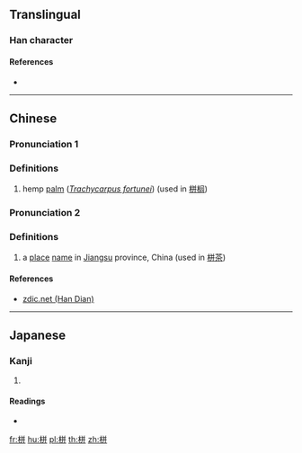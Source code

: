 {{character info/new}}
==Translingual==

===Han character===
{{Han char|rn=75|rad=木|as=06|sn=10|four=48941|canj=DTT|ids=⿰[[木]][[并]]}}

====References====
* {{Han ref|kx=0522.230|dkj=14710|dj=0910.230|hdz=21207.030|uh=681F|ud=26655|bh=D1D9|bd=53721}}

----

==Chinese==
{{zh-forms}}

===Pronunciation 1===
{{zh-pron
|m=bīng
|c=bing1
|mc=y
|oc=y
|ma=
|cat=pn
}}

===Definitions===
{{zh-hanzi}}

# hemp [[palm]] (''[[w:Trachycarpus fortunei|Trachycarpus fortunei]]'') (used in [[栟榈]])

===Pronunciation 2===
{{zh-pron
|m=bēn
|ma=
|cat=pn
}}

===Definitions===
{{zh-hanzi}}

# a [[place]] [[name]] in [[Jiangsu]] province, China (used in [[栟茶]])

====References====
* [http://www.zdic.net/z/1b/js/681F.htm zdic.net (Han Dian)]

----

==Japanese==

===Kanji===
{{ja-kanji|grade=|rs=木06}}

# {{defn|lang=ja|sort=木06}}

====Readings====
* {{ja-readings|on=[[へい]] (hei), [[ひゅう]] (hyū), [[ひん]] (hin)|kun=}}

[[fr:栟]]
[[hu:栟]]
[[pl:栟]]
[[th:栟]]
[[zh:栟]]
